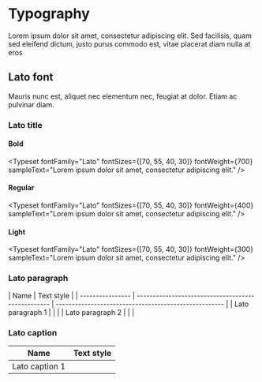 

<Meta title="Foundation/Typography/Overview" />

# Typography

Lorem ipsum dolor sit amet, consectetur adipiscing elit. Sed facilisis, quam sed eleifend dictum, justo purus commodo est, vitae placerat diam nulla at eros

## Lato font

Mauris nunc est, aliquet nec elementum nec, feugiat at dolor. Etiam ac pulvinar diam.

### Lato title

#### Bold

<Typeset
  fontFamily="Lato"
  fontSizes={[70, 55, 40, 30]}
  fontWeight={700}
  sampleText="Lorem ipsum dolor sit amet, consectetur adipiscing elit."
/>

#### Regular

<Typeset
  fontFamily="Lato"
  fontSizes={[70, 55, 40, 30]}
  fontWeight={400}
  sampleText="Lorem ipsum dolor sit amet, consectetur adipiscing elit."
/>

#### Light

<Typeset
  fontFamily="Lato"
  fontSizes={[70, 55, 40, 30]}
  fontWeight={300}
  sampleText="Lorem ipsum dolor sit amet, consectetur adipiscing elit."
/>

### Lato paragraph

| Name             | Text style                                         |
| ---------------- | -------------------------------------------------- | ----------------------------------------------------- |
| Lato paragraph 1 | |  |
| Lato paragraph 2 | |  |

### Lato caption

| Name           | Text style                                        |
| -------------- | ------------------------------------------------- |
| Lato caption 1 |  |

